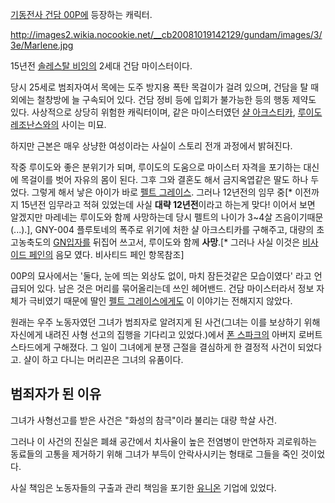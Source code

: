 [[기동전사 건담 00P]]에 등장하는 캐릭터.

http://images2.wikia.nocookie.net/__cb20081019142129/gundam/images/3/3e/Marlene.jpg

15년전 [[솔레스탈 비잉]]의 2세대 건담 마이스터이다.

당시 25세로 범죄자여서 목에는 도주 방지용 폭탄 목걸이가 걸려 있으며, 건담을 탈 때 외에는 철창방에 늘 구속되어 있다. 건담 정비 등에 입회가 불가능한 등의 행동 제약도 있다. 사상적으로 상당히 위험한 캐릭터이며, 같은 마이스터였던 [[샬 아크스티카]], [[루이도 레조난스]]와의 사이는 미묘. 

하지만 근본은 매우 상냥한 여성이라는 사실이 스토리 전개 과정에서 밝혀진다.

작중 루이도와 좋은 분위기가 되며, 루이도의 도움으로 마이스터 자격을 포기하는 대신에 목걸이를 벗어 자유의 몸이 된다. 그후 그와 결혼도 해서 금지옥엽같은 딸도 하나 두었다. 그렇게 해서 낳은 아이가 바로 [[펠트 그레이스]]. 그러나 12년전의 임무 중[* 이전까지 15년전 임무라고 적혀 있었는데 사실 '''대략 12년전'''이라고 하는게 맞다! 이어서 보면 알겠지만 마레네는 루이도와 함께 사망하는데 당시 펠트의 나이가 3~4살 즈음이기때문(...).], GNY-004 플루토네의 폭주로 위기에 처한 샬 아크스티카를 구해주고, 대량의 초고농축도의 [[GN입자]]를 뒤집어 쓰고서, 루이도와 함께 '''사망'''.[* 그러나 사실 이것은 [[비사이드 페인]]의 음모 였다. 비사티드 페인 항목참조]

00P의 묘사에서는 '둘다, 눈에 띄는 외상도 없이, 마치 잠든것같은 모습이였다' 라고 언급되어 있다. 남은 것은 머리를 묶어올리는데 쓰인 헤어밴드. 건담 마이스터라서 정보 자체가 극비였기 때문에 딸인 [[펠트 그레이스]]에게도 이 이야기는 전해지지 않았다.

원래는 우주 노동자였던 그녀가 범죄자로 알려지게 된 사건(그녀는 이를 보상하기 위해 자신에게 내려진 사형 선고의 집행을 기다리고 있었다.)에서 [[폰 스파크]]의 아버지 로버트 스타드에게 구해졌다. 그 일이 그녀에게 분쟁 근절을 결심하게 한 결정적 사건이 되었다고. 샬이 하고 다니는 머리끈은 그녀의 유품이다. 

== 범죄자가 된 이유 ==
그녀가 사형선고를 받은 사건은 "화성의 참극"이라 불리는 대량 학살 사건. 

그러나 이 사건의 진실은 폐쇄 공간에서 치사율이 높은 전염병이 만연하자 괴로워하는 동료들의 고통을 제거하기 위해 그녀가 부득이 안락사시키는 형태로 그들을 죽인 것이었다. 

사실 책임은 노동자들의 구출과 관리 책임을 포기한 [[유니온]] 기업에 있었다.
